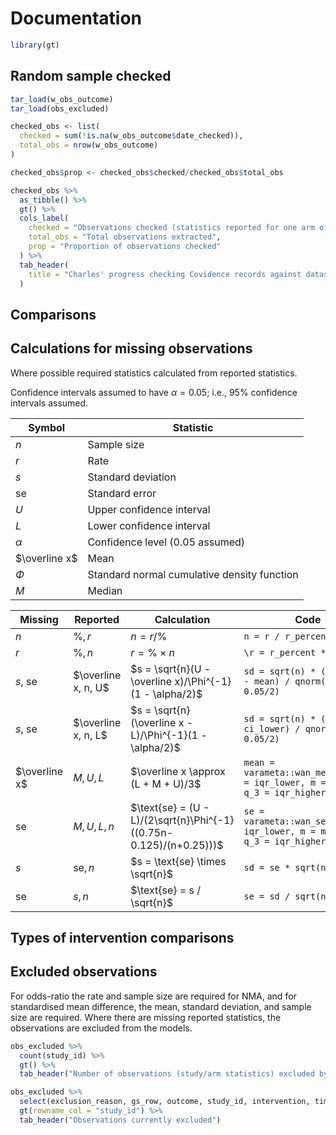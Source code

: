 # Documentation

```r
library(gt)
```

## Random sample checked

```r
tar_load(w_obs_outcome)
tar_load(obs_excluded)

checked_obs <- list(
  checked = sum(!is.na(w_obs_outcome$date_checked)),
  total_obs = nrow(w_obs_outcome)
)

checked_obs$prop <- checked_obs$checked/checked_obs$total_obs

checked_obs %>% 
  as_tibble() %>% 
  gt() %>% 
  cols_label(
    checked = "Observations checked (statistics reported for one arm of one study)",
    total_obs = "Total observations extracted",
    prop = "Proportion of observations checked"
  ) %>% 
  tab_header(
    title = "Charles' progress checking Covidence records against dataset"
  )

```

## Comparisons


## Calculations for missing observations

Where possible required statistics calculated from reported statistics.

Confidence intervals assumed to have $\alpha = 0.05$; i.e., 95% confidence intervals assumed.  

Symbol | Statistic
-|-
$n$ | Sample size
$r$ | Rate
$s$ | Standard deviation
$\text{se}$ | Standard error
$U$ | Upper confidence interval
$L$ | Lower confidence interval
$\alpha$ | Confidence level (0.05 assumed)
$\overline x$ | Mean
$\Phi$ | Standard normal cumulative density function
$M$ | Median


Missing | Reported | Calculation | Code
-|-|-----------|---------------------------
$n$ | $\%, r$ | $n = r / \%$ | `n = r / r_percent`
$r$ | $\%, n$ | $r = \% \times n$ | `\r = r_percent * n` 
$s$, $\text{se}$ | $\overline x, n, U$ | $s = \sqrt{n}(U - \overline x)/\Phi^{-1}(1 - \alpha/2)$ | `sd = sqrt(n) * (ci_upper - mean) / qnorm(1 - 0.05/2)`
$s$, $\text{se}$ | $\overline x, n, L$ | $s = \sqrt{n}(\overline x - L)/\Phi^{-1}(1 - \alpha/2)$ | `sd = sqrt(n) * (mean - ci_lower) / qnorm(1 - 0.05/2)`
$\overline x$ | $M, U, L$ | $\overline x \approx (L + M + U)/3$ | `mean = varameta::wan_mean_C3(q_1 = iqr_lower, m = median, q_3 = iqr_higher)`
$\text{se}$ | $M, U, L, n$ | $\text{se} = (U - L)/(2\sqrt{n}\Phi^{-1}((0.75n-0.125)/(n+0.25)))$ | `se = varameta::wan_se_C3(q_1 = iqr_lower, m = median, q_3 = iqr_higher, n = n)`
$s$ | $\text{se}, n$ | $s = \text{se} \times \sqrt{n}$ | `sd = se * sqrt(n)`
$\text{se}$ | $s, n$ | $\text{se} = s / \sqrt{n}$ | `se = sd / sqrt(n)`


## Types of intervention comparisons

## Excluded observations

For odds-ratio the rate and sample size are required for NMA, and for standardised mean difference, the mean, standard deviation, and sample size are required. Where there are missing reported statistics, the observations are excluded from the models.

```r
obs_excluded %>% 
  count(study_id) %>% 
  gt() %>% 
  tab_header("Number of observations (study/arm statistics) excluded by study")
```


```r
obs_excluded %>% 
  select(exclusion_reason, gs_row, outcome, study_id, intervention, timepoint, mean:change_score) %>% 
  gt(rowname_col = "study_id") %>% 
  tab_header("Observations currently excluded")

```


